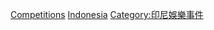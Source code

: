{{portal|印尼}}

[[Category:印尼體育|Competitions]]
[[Category:各國體育競賽|Indonesia]]
[[Category:印尼娛樂事件|Category:印尼娛樂事件]]
